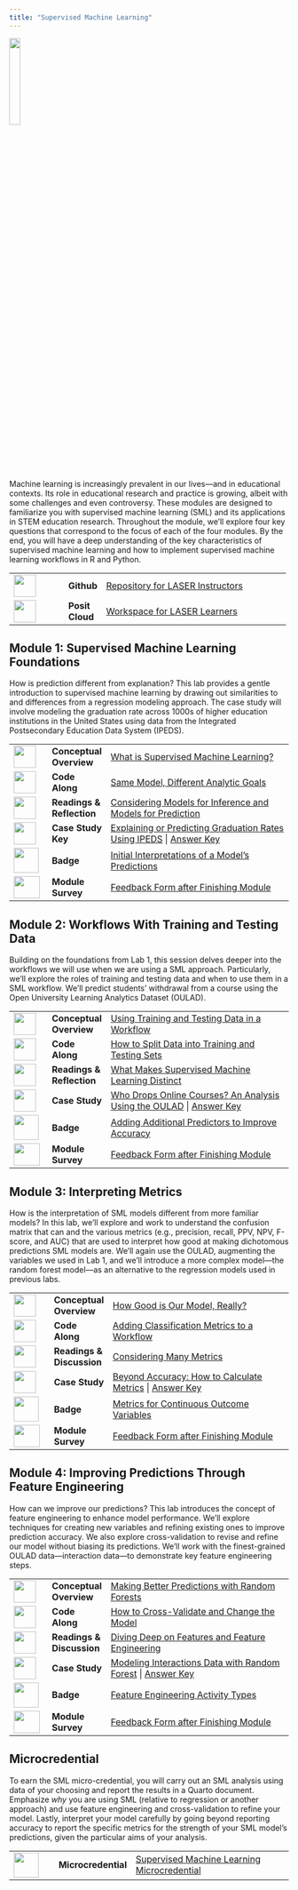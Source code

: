 ```yaml
---
title: "Supervised Machine Learning"
---
```


![](images/ml-micro.png){width="20%"}

Machine learning is increasingly prevalent in our lives---and in educational contexts. Its role in educational research and practice is growing, albeit with some challenges and even controversy. These modules are designed to familiarize you with supervised machine learning (SML) and its applications in STEM education research. Throughout the module, we'll explore four key questions that correspond to the focus of each of the four modules. By the end, you will have a deep understanding of the key characteristics of supervised machine learning and how to implement supervised machine learning workflows in R and Python.

+------------------------------------+------------------+-----------------------------------------------------------------------------------------------------------------------------+
| ![](images/github.png){width="40"} | **Github\        | [Repository for LASER Instructors](https://github.com/laser-institute/supervised-machine-learning)                          |
|                                    | **               |                                                                                                                             |
+------------------------------------+------------------+-----------------------------------------------------------------------------------------------------------------------------+
| ![](images/posit.png){width="40"}  | **Posit Cloud**  | [Workspace for LASER Learners](https://posit.cloud/spaces/493094/join?access_code=qjsumVzA0HZYgrxOSizVbVPmDs7iHYS32yUQaqDe) |
+------------------------------------+------------------+-----------------------------------------------------------------------------------------------------------------------------+

## Module 1: Supervised Machine Learning Foundations

How is prediction different from explanation? This lab provides a gentle introduction to supervised machine learning by drawing out similarities to and differences from a regression modeling approach. The case study will involve modeling the graduation rate across 1000s of higher education institutions in the United States using data from the Integrated Postsecondary Education Data System (IPEDS).

+-------------------------------------------------+--------------------+------------------------------------------------------------------------------------------------------------------------------------------------------------------------------------------------------------------------------------------------------------------------+
| ![](images/conceptual-overview.png){width="40"} | **Conceptual\      | [What is Supervised Machine Learning?](https://laser-institute.github.io/supervised-machine-learning/module-1/sml-1-conceptual-overview.html#/title-slide)                                                                                                             |
|                                                 | Overview**         |                                                                                                                                                                                                                                                                        |
+-------------------------------------------------+--------------------+------------------------------------------------------------------------------------------------------------------------------------------------------------------------------------------------------------------------------------------------------------------------+
| ![](images/code-along.png){width="40"}          | **Code Along**     | [Same Model, Different Analytic Goals](https://laser-institute.github.io/supervised-machine-learning/module-1/sml-1-code-along.html)                                                                                                                                   |
+-------------------------------------------------+--------------------+------------------------------------------------------------------------------------------------------------------------------------------------------------------------------------------------------------------------------------------------------------------------+
| ![](images/reading.png){width="40"}             | **Readings &\      | [Considering Models for Inference and Models for Prediction](https://laser-institute.github.io/supervised-machine-learning/module-1/sml-1-readings.html)                                                                                                               |
|                                                 | Reflection**       |                                                                                                                                                                                                                                                                        |
+-------------------------------------------------+--------------------+------------------------------------------------------------------------------------------------------------------------------------------------------------------------------------------------------------------------------------------------------------------------+
| ![](images/case-study.png){width="40"}          | **Case Study Key** | [Explaining or Predicting Graduation Rates Using IPEDS](https://posit.cloud/spaces/493094/join?access_code=qjsumVzA0HZYgrxOSizVbVPmDs7iHYS32yUQaqDe) \| [Answer Key](https://laser-institute.github.io/supervised-machine-learning/module-1/sml-1-case-study-key.html) |
+-------------------------------------------------+--------------------+------------------------------------------------------------------------------------------------------------------------------------------------------------------------------------------------------------------------------------------------------------------------+
| ![](images/ml-badge-1.png){width="45"}          | **Badge**          | [Initial Interpretations of a Model's Predictions](https://laser-institute.github.io/supervised-machine-learning/module-1/sml-1-badge.html)                                                                                                                            |
+-------------------------------------------------+--------------------+------------------------------------------------------------------------------------------------------------------------------------------------------------------------------------------------------------------------------------------------------------------------+
| ![](images/survey.png){width="47" height="40"}  | **Module Survey**  | [Feedback Form after Finishing Module](https://www.surveymonkey.com/r/SML_Mod1_July24)                                                                                                                                                                                 |
+-------------------------------------------------+--------------------+------------------------------------------------------------------------------------------------------------------------------------------------------------------------------------------------------------------------------------------------------------------------+

## Module 2: Workflows With Training and Testing Data

Building on the foundations from Lab 1, this session delves deeper into the workflows we will use when we are using a SML approach. Particularly, we'll explore the roles of training and testing data and when to use them in a SML workflow. We'll predict students' withdrawal from a course using the Open University Learning Analytics Dataset (OULAD).

+------------------------------------------------+-------------------+------------------------------------------------------------------------------------------------------------------------------------------------------------------------------------------------------------------------------------------------------------------------+
| ![](images/presentation.png){width="40"}       | **Conceptual\     | [Using Training and Testing Data in a Workflow](https://laser-institute.github.io/supervised-machine-learning/module-2/sml-2-conceptual-overview.html#/title-slide)                                                                                                    |
|                                                | Overview**        |                                                                                                                                                                                                                                                                        |
+------------------------------------------------+-------------------+------------------------------------------------------------------------------------------------------------------------------------------------------------------------------------------------------------------------------------------------------------------------+
| ![](images/code-along.png){width="40"}         | **Code Along**    | [How to Split Data into Training and Testing Sets](https://laser-institute.github.io/supervised-machine-learning/module-2/sml-2-code-along.html)                                                                                                                       |
+------------------------------------------------+-------------------+------------------------------------------------------------------------------------------------------------------------------------------------------------------------------------------------------------------------------------------------------------------------+
| ![](images/reading.png){width="40"}            | **Readings &\     | [What Makes Supervised Machine Learning Distinct](https://laser-institute.github.io/supervised-machine-learning/module-2/sml-2-readings.html)                                                                                                                          |
|                                                | Reflection**      |                                                                                                                                                                                                                                                                        |
+------------------------------------------------+-------------------+------------------------------------------------------------------------------------------------------------------------------------------------------------------------------------------------------------------------------------------------------------------------+
| ![](images/case-study.png){width="40"}         | **Case Study**    | [Who Drops Online Courses? An Analysis Using the OULAD](https://posit.cloud/spaces/493094/join?access_code=qjsumVzA0HZYgrxOSizVbVPmDs7iHYS32yUQaqDe) \| [Answer Key](https://laser-institute.github.io/supervised-machine-learning/module-2/sml-2-case-study-key.html) |
+------------------------------------------------+-------------------+------------------------------------------------------------------------------------------------------------------------------------------------------------------------------------------------------------------------------------------------------------------------+
| ![](images/ml-badge-2.png){width="45"}         | **Badge**         | [Adding Additional Predictors to Improve Accuracy](https://laser-institute.github.io/supervised-machine-learning/module-2/sml-2-badge.html)                                                                                                                            |
+------------------------------------------------+-------------------+------------------------------------------------------------------------------------------------------------------------------------------------------------------------------------------------------------------------------------------------------------------------+
| ![](images/survey.png){width="47" height="40"} | **Module Survey** | [Feedback Form after Finishing Module](https://www.surveymonkey.com/r/SML_Mod2_July24)                                                                                                                                                                                 |
+------------------------------------------------+-------------------+------------------------------------------------------------------------------------------------------------------------------------------------------------------------------------------------------------------------------------------------------------------------+

## Module 3: Interpreting Metrics

How is the interpretation of SML models different from more familiar models? In this lab, we'll explore and work to understand the confusion matrix that can and the various metrics (e.g., precision, recall, PPV, NPV, F-score, and AUC) that are used to interpret how good at making dichotomous predictions SML models are. We'll again use the OULAD, augmenting the variables we used in Lab 1, and we'll introduce a more complex model---the random forest model---as an alternative to the regression models used in previous labs.

+------------------------------------------------+-------------------+------------------------------------------------------------------------------------------------------------------------------------------------------------------------------------------------------------------------------------------------------------+
| ![](images/presentation.png){width="40"}       | **Conceptual\     | [How Good is Our Model, Really?](https://laser-institute.github.io/supervised-machine-learning/module-3/sml-3-conceptual-overview.html#/title-slide)                                                                                                       |
|                                                | Overview**        |                                                                                                                                                                                                                                                            |
+------------------------------------------------+-------------------+------------------------------------------------------------------------------------------------------------------------------------------------------------------------------------------------------------------------------------------------------------+
| ![](images/code-along.png){width="40"}         | **Code Along**    | [Adding Classification Metrics to a Workflow](https://laser-institute.github.io/supervised-machine-learning/module-3/sml-3-code-along.html)                                                                                                                |
+------------------------------------------------+-------------------+------------------------------------------------------------------------------------------------------------------------------------------------------------------------------------------------------------------------------------------------------------+
| ![](images/reading.png){width="40"}            | **Readings &\     | [Considering Many Metrics](https://laser-institute.github.io/supervised-machine-learning/module-4/sml-4-readings.html)                                                                                                                                     |
|                                                | Discussion**      |                                                                                                                                                                                                                                                            |
+------------------------------------------------+-------------------+------------------------------------------------------------------------------------------------------------------------------------------------------------------------------------------------------------------------------------------------------------+
| ![](images/case-study.png){width="40"}         | **Case Study**    | [Beyond Accuracy: How to Calculate Metrics](https://posit.cloud/spaces/493094/join?access_code=qjsumVzA0HZYgrxOSizVbVPmDs7iHYS32yUQaqDe) \| [Answer Key](https://laser-institute.github.io/supervised-machine-learning/module-3/sml-3-case-study-key.html) |
+------------------------------------------------+-------------------+------------------------------------------------------------------------------------------------------------------------------------------------------------------------------------------------------------------------------------------------------------+
| ![](images/ml-badge-3.png){width="45"}         | **Badge**         | [Metrics for Continuous Outcome Variables](https://laser-institute.github.io/supervised-machine-learning/module-3/sml-3-badge.html)                                                                                                                        |
+------------------------------------------------+-------------------+------------------------------------------------------------------------------------------------------------------------------------------------------------------------------------------------------------------------------------------------------------+
| ![](images/survey.png){width="47" height="40"} | **Module Survey** | [Feedback Form after Finishing Module](https://www.surveymonkey.com/r/SML_Mod3_July24)                                                                                                                                                                     |
+------------------------------------------------+-------------------+------------------------------------------------------------------------------------------------------------------------------------------------------------------------------------------------------------------------------------------------------------+

## Module 4: Improving Predictions Through Feature Engineering

How can we improve our predictions? This lab introduces the concept of feature engineering to enhance model performance. We'll explore techniques for creating new variables and refining existing ones to improve prediction accuracy. We also explore cross-validation to revise and refine our model without biasing its predictions. We'll work with the finest-grained OULAD data—interaction data—to demonstrate key feature engineering steps.

+------------------------------------------------+-------------------+----------------------------------------------------------------------------------------------------------------------------------------------------------------------------------------------------------------------------------------------------------------+
| ![](images/presentation.png){width="40"}       | **Conceptual\     | [Making Better Predictions with Random Forests](https://laser-institute.github.io/supervised-machine-learning/module-4/sml-4-conceptual-overview.html#/title-slide)                                                                                            |
|                                                | Overview**        |                                                                                                                                                                                                                                                                |
+------------------------------------------------+-------------------+----------------------------------------------------------------------------------------------------------------------------------------------------------------------------------------------------------------------------------------------------------------+
| ![](images/code-along.png){width="40"}         | **Code Along**    | [How to Cross-Validate and Change the Model](https://laser-institute.github.io/supervised-machine-learning/module-4/sml-4-code-along.html)                                                                                                                     |
+------------------------------------------------+-------------------+----------------------------------------------------------------------------------------------------------------------------------------------------------------------------------------------------------------------------------------------------------------+
| ![](images/reading.png){width="40"}            | **Readings &\     | [Diving Deep on Features and Feature Engineering](https://laser-institute.github.io/supervised-machine-learning/module-4/sml-4-readings.html)                                                                                                                  |
|                                                | Discussion**      |                                                                                                                                                                                                                                                                |
+------------------------------------------------+-------------------+----------------------------------------------------------------------------------------------------------------------------------------------------------------------------------------------------------------------------------------------------------------+
| ![](images/case-study.png){width="40"}         | **Case Study**    | [Modeling Interactions Data with Random Forest](https://posit.cloud/spaces/493094/join?access_code=qjsumVzA0HZYgrxOSizVbVPmDs7iHYS32yUQaqDe) \| [Answer Key](https://laser-institute.github.io/supervised-machine-learning/module-4/sml-4-case-study-key.html) |
+------------------------------------------------+-------------------+----------------------------------------------------------------------------------------------------------------------------------------------------------------------------------------------------------------------------------------------------------------+
| ![](images/ml-badge-4.png){width="45"}         | **Badge**         | [Feature Engineering Activity Types](https://laser-institute.github.io/supervised-machine-learning/module-4/sml-4-badge.html)                                                                                                                                  |
+------------------------------------------------+-------------------+----------------------------------------------------------------------------------------------------------------------------------------------------------------------------------------------------------------------------------------------------------------+
| ![](images/survey.png){width="47" height="40"} | **Module Survey** | [Feedback Form after Finishing Module](https://www.surveymonkey.com/r/SML_Mod4_July24)                                                                                                                                                                         |
+------------------------------------------------+-------------------+----------------------------------------------------------------------------------------------------------------------------------------------------------------------------------------------------------------------------------------------------------------+

## Microcredential

To earn the SML micro-credential, you will carry out an SML analysis using data of your choosing and report the results in a Quarto document. Emphasize *why* you are using SML (relative to regression or another approach) and use feature engineering and cross-validation to refine your model. Lastly, interpret your model carefully by going beyond reporting accuracy to report the specific metrics for the strength of your SML model's predictions, given the particular aims of your analysis.

+--------------------------------------+---------------------+-------------------------------------------------------------------------------------------------------------------------------------------------------+
| ![](images/ml-micro.png){width="45"} | **Microcredential** | [Supervised Machine Learning Microcredential](https://laser-institute.github.io/supervised-machine-learning/microcredential/sml-microcredential.html) |
+--------------------------------------+---------------------+-------------------------------------------------------------------------------------------------------------------------------------------------------+
